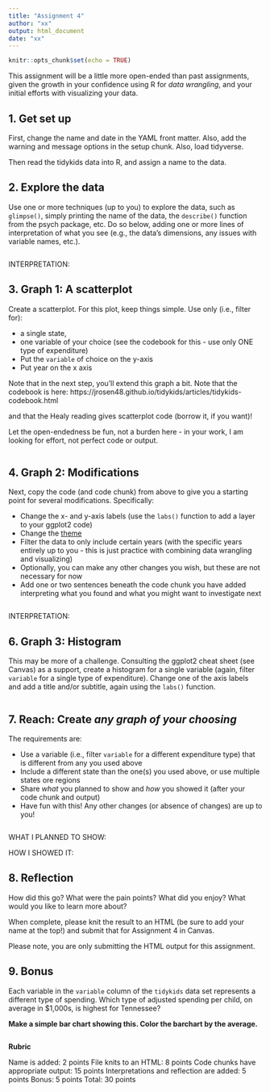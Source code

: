 ```yaml
---
title: "Assignment 4"
author: "xx"
output: html_document
date: "xx"
---
```


<!-- Before getting started, add warning=FALSE and message=FALSE to the knitr option below. -->
```r
knitr::opts_chunk$set(echo = TRUE)
```

This assignment will be a little more open-ended than past assignments, given the growth in your confidence using R for _data wrangling_, and your initial efforts with visualizing your data.

## 1. Get set up

First, change the name and date in the YAML front matter. Also, add the warning and message options in the setup chunk. Also, load tidyverse.

Then read the tidykids data into R, and assign a name to the data. 

## 2. Explore the data

Use one or more techniques (up to you) to explore the data, such as `glimpse()`, simply printing the name of the data, the `describe()` function from the psych package, etc. Do so below, adding one or more lines of interpretation of what you see (e.g., the data's dimensions, any issues with variable names, etc.).

```r

```

INTERPRETATION:

## 3. Graph 1: A scatterplot

Create a scatterplot. For this plot, keep things simple. Use only (i.e., filter for):

- a single state,
- one variable of your choice (see the codebook for this - use only ONE type of expenditure)
- Put the `variable` of choice on the y-axis
- Put year on the x axis

Note that in the next step, you'll extend this graph a bit. Note that the codebook is here: https://jrosen48.github.io/tidykids/articles/tidykids-codebook.html

and that the Healy reading gives scatterplot code (borrow it, if you want)!

Let the open-endedness be fun, not a burden here - in your work, I am looking for effort, not perfect code or output.

```r

```

## 4. Graph 2: Modifications

Next, copy the code (and code chunk) from above to give you a starting point for several modifications. Specifically:

- Change the x- and y-axis labels (use the `labs()` function to add a layer to your ggplot2 code)
- Change the [theme](https://ggplot2.tidyverse.org/reference/ggtheme.html)
- Filter the data to only include certain years (with the specific years entirely up to you - this is just practice with combining data wrangling and visualizing)
- Optionally, you can make any other changes you wish, but these are not necessary for now
- Add one or two sentences beneath the code chunk you have added interpreting what you found and what you might want to investigate next

```r

```

INTERPRETATION:

## 6. Graph 3: Histogram

This may be more of a challenge. Consulting the ggplot2 cheat sheet (see Canvas) as a support, create a histogram for a single variable (again, filter `variable` for a single type of expenditure). Change one of the axis labels and add a title and/or subtitle, again using the `labs()` function.

```r

```

## 7. Reach: Create _any graph of your choosing_ 

The requirements are:

- Use a variable (i.e., filter `variable` for a different expenditure type) that is different from any you used above
- Include a different state than the one(s) you used above, or use multiple states ore regions
- Share _what_ you planned to show and _how_ you showed it (after your code chunk and output)
- Have fun with this! Any other changes (or absence of changes) are up to you!

```r

```

WHAT I PLANNED TO SHOW:

HOW I SHOWED IT:

## 8. Reflection
How did this go? What were the pain points? What did you enjoy? What would you like to learn more about? 


When complete, please knit the result to an HTML (be sure to add your name at the top!) and submit that for Assignment 4 in Canvas. 

Please note, you are only submitting the HTML output for this assignment.  

## 9. Bonus

Each variable in the `variable` column of the `tidykids` data set represents a different type of spending. Which type of adjusted spending per child, on average in $1,000s, is highest for Tennessee? 

**Make a simple bar chart showing this. Color the barchart by the average.**

```r

```

**Rubric**

Name is added: 2 points
File knits to an HTML: 8 points
Code chunks have appropriate output: 15 points
Interpretations and reflection are added: 5 points
Bonus: 5 points
Total: 30 points
